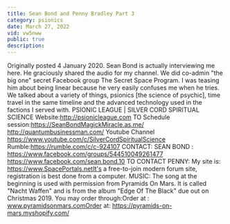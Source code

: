 ```yaml
---
title: Sean Bond and Penny Bradley Part 3
category: psionics
date: March 27, 2022
vid: vw5nww
public: true
description:
---
```

Originally posted 4 January 2020.
Sean Bond is actually interviewing me here. He graciously shared the audio for my channel. We did co-admin "the big one" secret Facebook group The Secret Space Program. I was teasing him about being linear because he very easily confuses me when he tries.
We talked about a variety of things, psionics [the science of psychic], time travel in the same timeline and the advanced technology used in the factions I served with.
PSIONIC LEAGUE | SILVER CORD SPIRITUAL SCIENCE
Website:http://psionicleague.com
TO Schedule session:https://SeanBondMagickMiracle.as.me/
http://quantumbusinessman.com/
Youtube Channel
https://www.youtube.com/c/SilverCordSpiritualScience
Rumble:https://rumble.com/c/c-924107
CONTACT: SEAN BOND :
https://www.facebook.com/groups/544510049261477
https://www.facebook.com/sean.bond.10
TO CONTACT PENNY:
My site is: https://www.SpacePortals.netIt's a free-to-join modern forum site, registration is best done from a computer.
MUSIC:
The song at the beginning is used with permission from Pyramids On Mars.
It is called "Nacht Waffen" and is from the album "Edge Of The Black" due out on Christmas 2019.
You may order through:Order at : www.pyramidsonmars.comOrder at: https://pyramids-on-mars.myshopify.com/
